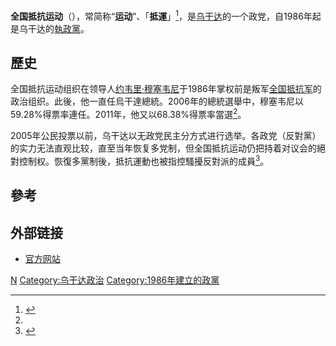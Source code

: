 {{Infobox political party
|name=全国抵抗运动
|native_name=Kitaifa Harakati za Upinzani
|colorcode=#FFD700
|chairman=[[约韦里·穆塞韦尼|约韦里·穆塞韦尼]]
|secretary_general=[[贾斯蒂娜·卢蒙巴·卡沙勒|贾斯蒂娜·卢蒙巴·卡沙勒]]
|foundation={{Start date|1986}}
|ideology=[[民族主義|烏干達民族主義]]<br>[[泛非主義|泛非主義]]<br>[[社會保守主義|社會保守主義]]<br>[[民族保守主義|民族保守主義]]<br>[[國家主義|國家主義]]<br>[[民粹主義|民粹主義]]<ref name="qz.com">{{cite web |last1=Kazeem |first1=Yomi |title=Africa's populists and strongmen are some of the first to welcome a Trump presidency |url=https://qz.com/africa/832598/election-2016-africas-populists-and-strongmen-are-some-of-the-first-to-welcome-a-trump-presidency/ |website=Quartz Africa |access-date=4 December 2020 |language=en |archive-date=2020-11-25 |archive-url=https://web.archive.org/web/20201125051219/https://qz.com/africa/832598/election-2016-africas-populists-and-strongmen-are-some-of-the-first-to-welcome-a-trump-presidency/ }}</ref><br>[[基督教民主主義|基督教民主主義]]<br>[[經濟自由主義|經濟自由主義]]<br>[[新自由主義|新自由主義]]<br>'''歷史上：'''<br>[[馬克思主義|馬克思主義]]<br>[[社會主義|社會主義]]<br>[[毛主義|毛主義]]
|headquarters=
|country=烏干達
|logo=National Resistance Movement (Uganda) logo.png
|predecessor=[[乌干达爱国运动|乌干达爱国运动]]
|position=[[大帳篷|大帳篷]]<ref name="mak">{{cite web |last1=Simba |first1=S. K. |title=Same Same but Different: Parties, Politics and Ideology in Uganda |url=https://chuss.mak.ac.ug/news/sites/default/files/downloads/Dr%20Simba%27s%20Presentation.pdf |publisher=Makerere University College of Humanities and Social Sciences |access-date=27 April 2020 |pages=10–11 |date=2015 |archive-date=2020-08-09 |archive-url=https://web.archive.org/web/20200809161300/https://chuss.mak.ac.ug/news/sites/default/files/downloads/Dr }}</ref><br>'''歷史上:'''<br>[[左翼|左翼]]
|membership=
|seats1_title=[[烏干達議會|議會]]
|seats1={{Composition bar|336|529|#FFD700}}
}}
'''全国抵抗运动'''（{{lang-en|National Resistance Movement}}），常简称“'''运动'''”、「'''抵運'''」<ref name=P1>{{cite web|url=http://politics.people.com.cn/n/2013/0913/c369151-22914927.html|title=乌干达概况|publisher=人民網|accessdate=2018-01-30|archive-date=2018-01-30|archive-url=https://web.archive.org/web/20180130154052/http://politics.people.com.cn/n/2013/0913/c369151-22914927.html|dead-url=no}}</ref>，是[[乌干达|乌干达]]的一个政党，自1986年起是乌干达的[[執政黨|執政黨]]。

==歷史==
全国抵抗运动组织在领导人[[约韦里·穆塞韦尼|约韦里·穆塞韦尼]]于1986年掌权前是叛军[[全国抵抗军|全国抵抗军]]的政治组织。此後，他一直任烏干達總統。2006年的總統選舉中，穆塞韦尼以59.28%得票率連任。2011年，他又以68.38%得票率當選<ref name=P1/>。

2005年公民投票以前，乌干达以无政党民主分方式进行选举。各政党（反對黨）的实力无法直观比较，直至当年恢复多党制，但全国抵抗运动仍把持着对议会的絕對控制权。恢復多黨制後，抵抗運動也被指控騷擾反對派的成員<ref>{{cite web|url=http://www.refworld.org/docid/4e43d2ba2.html|title=Uganda: The Forum for Democratic Change (FDC); its structure, platform, leadership and executive members; treatment of its members by authorities|publisher=Canada: Immigration and Refugee Board of Canada|date=2010-06-02|archiveurl=https://web.archive.org/web/20171103060423/http://www.refworld.org/docid/4e43d2ba2.html|archivedate=2017-11-03|accessdate=2018-01-30|dead-url=no}}</ref>。

==參考==
{{reflist}}

==外部链接==
*[http://www.nrm.ug/ 官方网站] {{Wayback|url=http://www.nrm.ug/ |date=20100531194128 }}


[[Category:乌干达政党|N]]
[[Category:乌干达政治|Category:乌干达政治]]
[[Category:1986年建立的政黨|Category:1986年建立的政黨]]